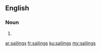 ==English==

===Noun===
{{head|en|noun plural form}}

# {{plural of|sailing|lang=en}}

[[ar:sailings]]
[[fr:sailings]]
[[ku:sailings]]
[[my:sailings]]